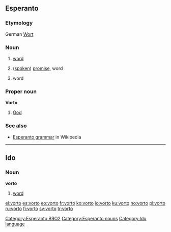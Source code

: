 ==Esperanto==

===Etymology===
German [[Wort]]

===Noun===
{{eo-noun}}

# {{linguistics|lang=eo}} [[word]]
# ([[spoken]]) [[promise]], word
# {{computing|lang=eo}} word

===Proper noun===
'''Vorto'''

# {{theology|lang=eo}} [[God]]

===See also===
*[[w:Esperanto grammar|Esperanto grammar]] in Wikipedia

[[Category:Esperanto BRO2]]
[[Category:Esperanto nouns]]

----

==Ido==

===Noun===
'''vorto'''

# [[word]]

[[Category:Ido language]]

[[el:vorto]]
[[es:vorto]]
[[eo:vorto]]
[[fr:vorto]]
[[ko:vorto]]
[[io:vorto]]
[[ku:vorto]]
[[no:vorto]]
[[pl:vorto]]
[[ru:vorto]]
[[fi:vorto]]
[[sv:vorto]]
[[tr:vorto]]